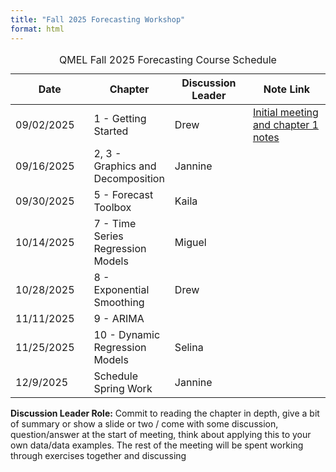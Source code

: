```yaml
---
title: "Fall 2025 Forecasting Workshop"
format: html
---
```


| Date | Chapter | Discussion Leader | Note Link |
|------------------|------------------|------------------|------------------|
| 09/02/2025 | 1 - Getting Started | Drew | [Initial meeting and chapter 1 notes](meeting_notes/chapter1_Drew.qmd) |
| 09/16/2025 | 2, 3 - Graphics and Decomposition | Jannine |  |
| 09/30/2025 | 5 - Forecast Toolbox | Kaila |  |
| 10/14/2025 | 7 - Time Series Regression Models | Miguel |  |
| 10/28/2025 | 8 - Exponential Smoothing | Drew |  |
| 11/11/2025 | 9 - ARIMA |  |  |
| 11/25/2025 | 10 - Dynamic Regression Models | Selina |  |
| 12/9/2025 | Schedule Spring Work | Jannine |  |

: QMEL Fall 2025 Forecasting Course Schedule

**Discussion Leader Role:** Commit to reading the chapter in depth, give a bit of summary or show a slide or two / come with some discussion, question/answer at the start of meeting, think about applying this to your own data/data examples. The rest of the meeting will be spent working through exercises together and discussing
